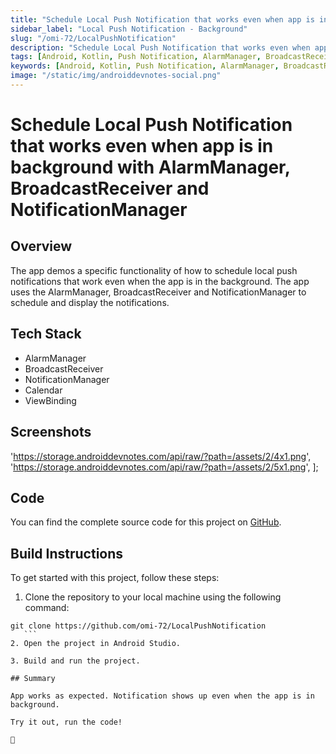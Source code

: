 ```yaml
---
title: "Schedule Local Push Notification that works even when app is in background with AlarmManager, BroadcastReceiver and NotificationManager"
sidebar_label: "Local Push Notification - Background"
slug: "/omi-72/LocalPushNotification"
description: "Schedule Local Push Notification that works even when app is in background with AlarmManager, BroadcastReceiver and NotificationManager"
tags: [Android, Kotlin, Push Notification, AlarmManager, BroadcastReceiver, NotificationManager]
keywords: [Android, Kotlin, Push Notification, AlarmManager, BroadcastReceiver, NotificationManager, Android Dev Notes]
image: "/static/img/androiddevnotes-social.png"
---
```



# Schedule Local Push Notification that works even when app is in background with AlarmManager, BroadcastReceiver and NotificationManager

## Overview

The app demos a specific functionality of how to schedule local push notifications that work even when the app is in the background. The app uses the AlarmManager, BroadcastReceiver and NotificationManager to schedule and display the notifications.

## Tech Stack

- AlarmManager
- BroadcastReceiver
- NotificationManager
- Calendar
- ViewBinding

## Screenshots

  'https://storage.androiddevnotes.com/api/raw/?path=/assets/2/4x1.png',
  'https://storage.androiddevnotes.com/api/raw/?path=/assets/2/5x1.png',
];

<ImageDisplay imageUrls={imageUrls} />

## Code

You can find the complete source code for this project on [GitHub](https://github.com/omi-72/LocalPushNotification).

## Build Instructions

To get started with this project, follow these steps:

1. Clone the repository to your local machine using the following command:

 ```
 git clone https://github.com/omi-72/LocalPushNotification
    ```
2. Open the project in Android Studio.

3. Build and run the project.

## Summary

App works as expected. Notification shows up even when the app is in background.

Try it out, run the code!

🐣
